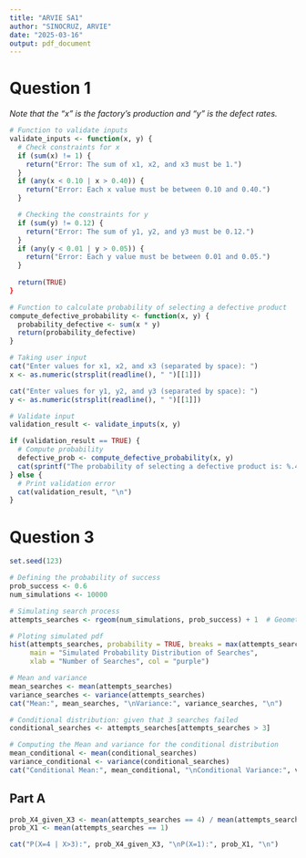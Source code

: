 ---
title: "ARVIE SA1"
author: "SINOCRUZ, ARVIE"
date: "2025-03-16"
output: pdf_document
---

# Question 1

*Note that the "x" is the factory's production and "y" is the defect rates.*

```{r}
# Function to validate inputs
validate_inputs <- function(x, y) {
  # Check constraints for x
  if (sum(x) != 1) {
    return("Error: The sum of x1, x2, and x3 must be 1.")
  }
  if (any(x < 0.10 | x > 0.40)) {
    return("Error: Each x value must be between 0.10 and 0.40.")
  }
```
  
```{r}
  # Checking the constraints for y
  if (sum(y) != 0.12) {
    return("Error: The sum of y1, y2, and y3 must be 0.12.")
  }
  if (any(y < 0.01 | y > 0.05)) {
    return("Error: Each y value must be between 0.01 and 0.05.")
  }
  
  return(TRUE)
}
```

```{r}
# Function to calculate probability of selecting a defective product
compute_defective_probability <- function(x, y) {
  probability_defective <- sum(x * y)
  return(probability_defective)
}
```

```{r}
# Taking user input
cat("Enter values for x1, x2, and x3 (separated by space): ")
x <- as.numeric(strsplit(readline(), " ")[[1]])

cat("Enter values for y1, y2, and y3 (separated by space): ")
y <- as.numeric(strsplit(readline(), " ")[[1]])
```

```{r}
# Validate input
validation_result <- validate_inputs(x, y)
```

```{r}
if (validation_result == TRUE) {
  # Compute probability
  defective_prob <- compute_defective_probability(x, y)
  cat(sprintf("The probability of selecting a defective product is: %.4f\n", defective_prob))
} else {
  # Print validation error
  cat(validation_result, "\n")
}
```

# Question 3

```{r}
set.seed(123)
```

```{r}
# Defining the probability of success
prob_success <- 0.6  
num_simulations <- 10000  
```

```{r}
# Simulating search process
attempts_searches <- rgeom(num_simulations, prob_success) + 1  # Geometric distribution with X = searches to first success
```


```{r}
# Ploting simulated pdf
hist(attempts_searches, probability = TRUE, breaks = max(attempts_searches), 
     main = "Simulated Probability Distribution of Searches",
     xlab = "Number of Searches", col = "purple")
```


```{r}
# Mean and variance
mean_searches <- mean(attempts_searches)
variance_searches <- variance(attempts_searches)
cat("Mean:", mean_searches, "\nVariance:", variance_searches, "\n")
```


```{r}
# Conditional distribution: given that 3 searches failed
conditional_searches <- attempts_searches[attempts_searches > 3]
```


```{r}
# Computing the Mean and variance for the conditional distribution
mean_conditional <- mean(conditional_searches)
variance_conditional <- variance(conditional_searches)
cat("Conditional Mean:", mean_conditional, "\nConditional Variance:", variance_conditional, "\n")
```

## Part A
```{r}
prob_X4_given_X3 <- mean(attempts_searches == 4) / mean(attempts_searches > 3)
prob_X1 <- mean(attempts_searches == 1)
```

```{r}
cat("P(X=4 | X>3):", prob_X4_given_X3, "\nP(X=1):", prob_X1, "\n")
```
